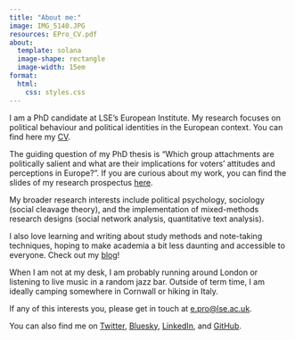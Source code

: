 ```yaml
---
title: "About me:"
image: IMG_5140.JPG
resources: EPro_CV.pdf
about: 
  template: solana
  image-shape: rectangle
  image-width: 15em
format:
  html:
    css: styles.css
---
```


I am a PhD candidate at LSE’s European Institute. My research focuses on political behaviour and political identities in the European context. You can find here my [CV](EPro_CV.pdf){target="_blank"}.

The guiding question of my PhD thesis is "Which group attachments are politically salient and what are their implications for voters’ attitudes and perceptions in Europe?". If you are curious about my work, you can find the slides of my research prospectus [here](https://github.com/elena-pr/slides/blob/main/EPro_ReserachProspectus.pdf){target="_blank"}.

My broader research interests include political psychology, sociology (social cleavage theory), and the implementation of mixed-methods research designs (social network analysis, quantitative text analysis).

I also love learning and writing about study methods and note-taking techniques, hoping to make academia a bit less daunting and accessible to everyone. Check out my [blog](https://elenapro.substack.com/){target="_blank"}!

When I am not at my desk, I am probably running around London or listening to live music in a random jazz bar. Outside of term time, I am ideally camping somewhere in Cornwall or hiking in Italy.

If any of this interests you, please get in touch at [e.pro\@lse.ac.uk](mailto:e.pro@lse.ac.uk).

You can also find me on [Twitter](https://twitter.com/elenapro0){target="_blank"}, [Bluesky](https://bsky.app/profile/elenapro.bsky.social){target="_blank"}, [LinkedIn](https://www.linkedin.com/in/elena-pro-69a9a41a1/){target="_blank"}, and [GitHub](https://github.com/elena-pr){target="_blank"}.
